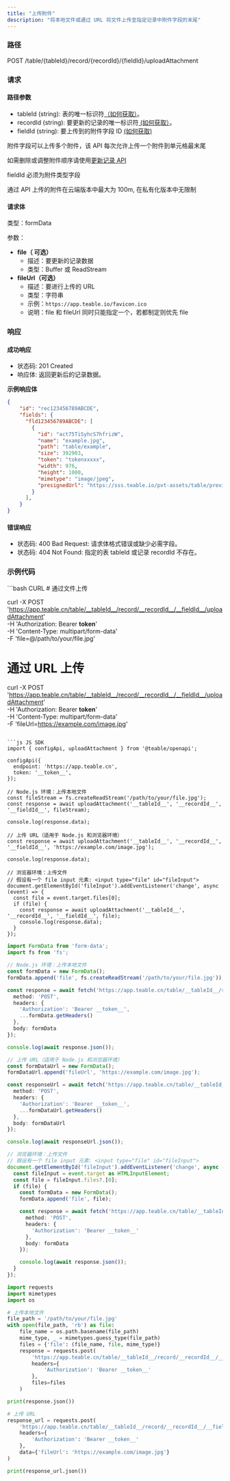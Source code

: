```yaml
---
title: "上传附件"
description: "将本地文件或通过 URL 将文件上传至指定记录中附件字段的末尾"
---
```


### 路径

POST /table/\{tableId}/record/\{recordId}/\{fieldId}/uploadAttachment

### 请求

#### 路径参数

* tableId (string): 表的唯一标识符[（如何获取）](/zh/api-doc/get-id#tableid)。
* recordId (string): 要更新的记录的唯一标识符[ (如何获取）](/zh/api-doc/get-id#recordid)。
* fieldId (string): 要上传到的附件字段 ID [(如何获取)](/zh/api-doc/get-id#fieldid)

附件字段可以上传多个附件，该 API 每次允许上传一个附件到单元格最末尾

如需删除或调整附件顺序请使用[更新记录 API](/zh/api-doc/record/update)

fieldId 必须为附件类型字段

通过 API 上传的附件在云端版本中最大为 100m, 在私有化版本中无限制

#### 请求体

类型：formData

参数：

* **file（ 可选）**
  * 描述：要更新的记录数据
  * 类型：Buffer 或 ReadStream
* **fileUrl（可选）**
  * 描述：要进行上传的 URL
  * 类型：字符串
  * 示例：`https://app.teable.io/favicon.ico`
  * 说明：file 和 fileUrl 同时只能指定一个，若都制定则优先 file

### 响应

#### 成功响应

* 状态码: 201 Created
* 响应体: 返回更新后的记录数据。

**示例响应体**

```json
{
    "id": "rec123456789ABCDE",
    "fields": {
      "fld123456789ABCDE": [
        {
          "id": "act75TiSyhcS7hfrizW",
          "name": "example.jpg",
          "path": "table/example",
          "size": 392903,
          "token": "tokenxxxxx",
          "width": 976,
          "height": 1000,
          "mimetype": "image/jpeg",
          "presignedUrl": "https://sss.teable.io/pvt-assets/table/previewURL"
        }
      ],
    }
}
```

#### 错误响应

* 状态码: 400 Bad Request: 请求体格式错误或缺少必需字段。
* 状态码: 404 Not Found: 指定的表 tableId 或记录 recordId 不存在。

### 示例代码

<CodeGroup>
  ```bash CURL
  # 通过文件上传

  curl -X POST 'https://app.teable.cn/table/__tableId__/record/__recordId__/__fieldId__/uploadAttachment' \
    -H 'Authorization: Bearer __token__' \
    -H 'Content-Type: multipart/form-data' \
    -F 'file=@/path/to/your/file.jpg'

  # 通过 URL 上传
  curl -X POST 'https://app.teable.cn/table/__tableId__/record/__recordId__/__fieldId__/uploadAttachment' \
    -H 'Authorization: Bearer __token__' \
    -H 'Content-Type: multipart/form-data' \
    -F 'fileUrl=https://example.com/image.jpg'
  ```

  ```js JS SDK
  import { configApi, uploadAttachment } from '@teable/openapi';

  configApi({
    endpoint: 'https://app.teable.cn',
    token: '__token__',
  });

  // Node.js 环境：上传本地文件
  const fileStream = fs.createReadStream('/path/to/your/file.jpg');
  const response = await uploadAttachment('__tableId__', '__recordId__', '__fieldId__', fileStream);

  console.log(response.data);

  // 上传 URL（适用于 Node.js 和浏览器环境）
  const response = await uploadAttachment('__tableId__', '__recordId__', '__fieldId__', 'https://example.com/image.jpg');

  console.log(response.data);

  // 浏览器环境：上传文件
  // 假设有一个 file input 元素: <input type="file" id="fileInput">
  document.getElementById('fileInput').addEventListener('change', async (event) => {
    const file = event.target.files[0];
    if (file) {
      const response = await uploadAttachment('__tableId__', '__recordId__', '__fieldId__', file);
      console.log(response.data);
    }
  });
  ```

  ```ts TypeScript
  import FormData from 'form-data';
  import fs from 'fs';

  // Node.js 环境：上传本地文件
  const formData = new FormData();
  formData.append('file', fs.createReadStream('/path/to/your/file.jpg'));

  const response = await fetch('https://app.teable.cn/table/__tableId__/record/__recordId__/__fieldId__/uploadAttachment', {
    method: 'POST',
    headers: {
      'Authorization': 'Bearer __token__',
      ...formData.getHeaders()
    },
    body: formData
  });

  console.log(await response.json());

  // 上传 URL（适用于 Node.js 和浏览器环境）
  const formDataUrl = new FormData();
  formDataUrl.append('fileUrl', 'https://example.com/image.jpg');

  const responseUrl = await fetch('https://app.teable.cn/table/__tableId__/record/__recordId__/__fieldId__/uploadAttachment', {
    method: 'POST',
    headers: {
      'Authorization': 'Bearer __token__',
      ...formDataUrl.getHeaders()
    },
    body: formDataUrl
  });

  console.log(await responseUrl.json());

  // 浏览器环境：上传文件
  // 假设有一个 file input 元素: <input type="file" id="fileInput">
  document.getElementById('fileInput').addEventListener('change', async (event: Event) => {
    const fileInput = event.target as HTMLInputElement;
    const file = fileInput.files?.[0];
    if (file) {
      const formData = new FormData();
      formData.append('file', file);

      const response = await fetch('https://app.teable.cn/table/__tableId__/record/__recordId__/__fieldId__/uploadAttachment', {
        method: 'POST',
        headers: {
          'Authorization': 'Bearer __token__'
        },
        body: formData
      });

      console.log(await response.json());
    }
  });
  ```

  ```python Python
  import requests
  import mimetypes
  import os

  # 上传本地文件
  file_path = '/path/to/your/file.jpg'
  with open(file_path, 'rb') as file:
      file_name = os.path.basename(file_path)
      mime_type, _ = mimetypes.guess_type(file_path)
      files = {'file': (file_name, file, mime_type)}
      response = requests.post(
          'https://app.teable.cn/table/__tableId__/record/__recordId__/__fieldId__/uploadAttachment',
          headers={
              'Authorization': 'Bearer __token__'
          },
          files=files
      )

  print(response.json())

  # 上传 URL
  response_url = requests.post(
      'https://app.teable.cn/table/__tableId__/record/__recordId__/__fieldId__/uploadAttachment',
      headers={
          'Authorization': 'Bearer __token__'
      },
      data={'fileUrl': 'https://example.com/image.jpg'}
  )

  print(response_url.json())
  ```
</CodeGroup>


